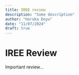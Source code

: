 ```yaml
---
title: IREE review
description: "Some description"
author: "Haruka Doyu"
date: "11/07/2024"
draft: true
---
```

# IREE Review
Important review...
